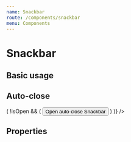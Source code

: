 ```yaml
---
name: Snackbar
route: /components/snackbar
menu: Components
---
```



# Snackbar

## Basic usage

<Playground className="vertical-separator">
  <Snackbar
    defaultOpen
    content="Default Snackbar"
  />

  <Snackbar
    defaultOpen
    content="Success Snackbar"
    success
  />

  <Snackbar
    defaultOpen
    content="Warning Snackbar"
    warning
  />

  <Snackbar
    defaultOpen
    content="Error Snackbar"
    error
  />
</Playground>

## Auto-close

<Playground>
  <Snackbar
    autoClose
    delay={2000}
    content="Snackbar automatically closed after 2 seconds"
    renderTrigger={({ show, isOpen }) => (
      !isOpen && (
        <Button onClick={show}>
          Open auto-close Snackbar
        </Button>
      )
    )}
  />
</Playground>

## Properties

<Props of={Snackbar} />
